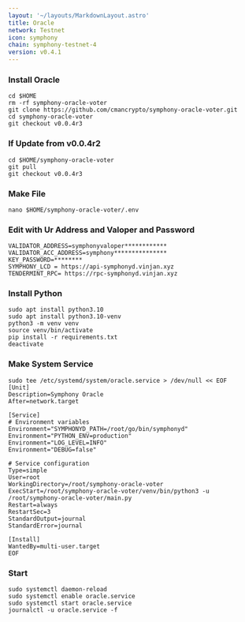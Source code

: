```yaml
---
layout: '~/layouts/MarkdownLayout.astro'
title: Oracle
network: Testnet
icon: symphony
chain: symphony-testnet-4
version: v0.4.1
---
```


### Install Oracle
```
cd $HOME
rm -rf symphony-oracle-voter
git clone https://github.com/cmancrypto/symphony-oracle-voter.git
cd symphony-oracle-voter
git checkout v0.0.4r3
```
### If Update from v0.0.4r2
```
cd $HOME/symphony-oracle-voter
git pull 
git checkout v0.0.4r3
```

### Make File
```
nano $HOME/symphony-oracle-voter/.env
```
### Edit with Ur Address and Valoper and Password
```
VALIDATOR_ADDRESS=symphonyvaloper************
VALIDATOR_ACC_ADDRESS=symphony***************
KEY_PASSWORD=********
SYMPHONY_LCD = https://api-symphonyd.vinjan.xyz
TENDERMINT_RPC= https://rpc-symphonyd.vinjan.xyz
```
### Install Python
```
sudo apt install python3.10
sudo apt install python3.10-venv
python3 -m venv venv
source venv/bin/activate
pip install -r requirements.txt
deactivate
```
### Make System Service
```
sudo tee /etc/systemd/system/oracle.service > /dev/null << EOF
[Unit]
Description=Symphony Oracle
After=network.target

[Service]
# Environment variables
Environment="SYMPHONYD_PATH=/root/go/bin/symphonyd"
Environment="PYTHON_ENV=production"
Environment="LOG_LEVEL=INFO"
Environment="DEBUG=false"

# Service configuration
Type=simple
User=root
WorkingDirectory=/root/symphony-oracle-voter
ExecStart=/root/symphony-oracle-voter/venv/bin/python3 -u /root/symphony-oracle-voter/main.py
Restart=always
RestartSec=3
StandardOutput=journal
StandardError=journal

[Install]
WantedBy=multi-user.target
EOF
```
### Start
```
sudo systemctl daemon-reload
sudo systemctl enable oracle.service
sudo systemctl start oracle.service
journalctl -u oracle.service -f
```

